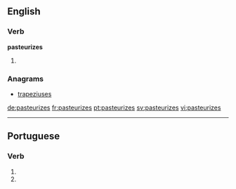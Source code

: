==English==

===Verb===
'''pasteurizes'''

# {{third-person singular of|pasteurize}}

===Anagrams===
* [[trapeziuses#English|trapeziuses]]

[[de:pasteurizes]]
[[fr:pasteurizes]]
[[pt:pasteurizes]]
[[sv:pasteurizes]]
[[vi:pasteurizes]]

----
==Portuguese==

===Verb===
{{head|pt|verb form}}
# {{conjugation of|pasteurizar||2|s|present|subjunctive|lang=pt}}
# {{conjugation of|pasteurizar||2|s|negative|imperative|lang=pt}}
{{rfc-auto}}